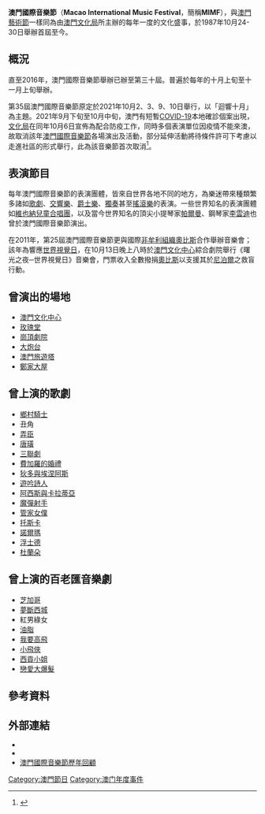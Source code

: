 '''澳門國際音樂節'''（'''Macao International Music Festival'''，簡稱'''MIMF'''），與[[澳門藝術節|澳門藝術節]]一樣同為由[[澳門文化局|澳門文化局]]所主辦的每年一度的文化盛事，於1987年10月24-30日舉辦首屆至今。

==概況==
直至2016年，澳門國際音樂節舉辦已辦至第三十屆。普遍於每年的十月上旬至十一月上旬舉辦。

{{further|2021年澳門2019冠狀病毒病聚集性疫情}}
第35屆澳門國際音樂節原定於2021年10月2、3、9、10日舉行，以「迴響十月」為主題。2021年9月下旬至10月中旬，澳門有短暫[[COVID-19|COVID-19]]本地確診個案出現，[[澳門特別行政區政府文化局|文化局]]在同年10月6日宣佈為配合防疫工作，同時多個表演單位因疫情不能來澳，故取消該年[[澳門國際音樂節|澳門國際音樂節]]各場演出及活動，部分延伸活動將待條件許可下考慮以走進社區的形式舉行，此為該音樂節首次取消<ref>{{cite news |title=澳門國際音樂節因應疫情防控取消 |url=https://www.icm.gov.mo/cn/news/detail/19839 |accessdate=2021-10-06 |work=澳門特別行政區政府文化局 |archive-date=2021-10-24 |archive-url=https://web.archive.org/web/20211024035445/https://www.icm.gov.mo/cn/news/detail/19839 |dead-url=no }}</ref>。

==表演節目==
每年澳門國際音樂節的表演團體，皆來自世界各地不同的地方，為樂迷帶來種類繁多諸如[[歌劇|歌劇]]、[[交響樂|交響樂]]、[[爵士樂|爵士樂]]、[[獨奏|獨奏]]甚至[[搖滾樂|搖滾樂]]的表演。一些世界知名的表演團體如[[維也納兒童合唱團|維也納兒童合唱團]]，以及當今世界知名的頂尖小提琴家[[帕爾曼|帕爾曼]]、鋼琴家[[李雲迪|李雲迪]]也曾於澳門國際音樂節演出。

在2011年，第25屆澳門國際音樂節更與國際[[非牟利組織|非牟利組織]][[奧比斯|奧比斯]]合作舉辦音樂會；該年為響應[[世界視覺日|世界視覺日]]，在10月13日晚上八時於[[澳門文化中心|澳門文化中心]]綜合劇院舉行《曙光之夜─世界視覺日》音樂會，門票收入全數撥捐[[奧比斯|奧比斯]]以支援其於[[尼泊爾|尼泊爾]]之救盲行動。

==曾演出的場地==
*[[澳門文化中心|澳門文化中心]]
*[[玫瑰堂|玫瑰堂]]
*[[崗頂劇院|崗頂劇院]]
*[[大炮台|大炮台]]
*[[澳門旅遊塔|澳門旅遊塔]]
*[[鄭家大屋|鄭家大屋]]

==曾上演的歌劇==
*[[鄉村騎士|鄉村騎士]]
*丑角
*[[弄臣|弄臣]]
*[[唐璜|唐璜]]
*[[三聯劇|三聯劇]]
*[[費加羅的婚禮|費加羅的婚禮]]
*[[狄多與埃涅阿斯|狄多與埃涅阿斯]]
*[[遊吟詩人|遊吟詩人]]
*[[阿西斯與卡拉蒂亞|阿西斯與卡拉蒂亞]]
*[[魔彈射手|魔彈射手]]
*[[管家女僕|管家女僕]]
*[[托斯卡|托斯卡]]
*[[諾爾瑪|諾爾瑪]]
*[[浮士德|浮士德]]
*[[杜蘭朵|杜蘭朵]]

==曾上演的百老匯音樂劇==
*[[芝加哥_(音樂劇)|芝加哥]]
*[[西城故事|夢斷西城]]
*紅男綠女
*[[油脂_(音樂劇)|油脂]]
*[[我要高飛|我要高飛]]
*[[小飛俠|小飛俠]]
*[[西貢小姐|西貢小姐]]
*[[戀愛大爆髮|戀愛大爆髮]]


== 參考資料 ==
{{reflist}}

==外部連結==
*{{official|https://www.icm.gov.mo/fimm/}}
*{{Facebook|MacaoInternationalMusicFestival}}
*[http://www.icm.gov.mo/fimm/27/cn/review/ 澳門國際音樂節歷年回顧] {{Wayback|url=http://www.icm.gov.mo/fimm/27/cn/review/ |date=20190519215114 }}

[[Category:澳門節日|Category:澳門節日]]
[[Category:澳门年度事件|Category:澳门年度事件]]